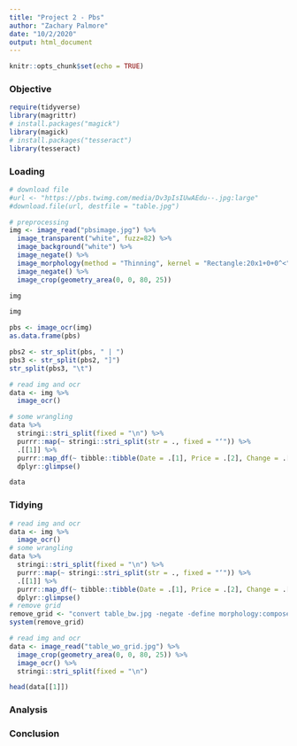 ```yaml
---
title: "Project 2 - Pbs"
author: "Zachary Palmore"
date: "10/2/2020"
output: html_document
---
```


```r
knitr::opts_chunk$set(echo = TRUE)
```

### Objective


```r
require(tidyverse)
library(magrittr)
# install.packages("magick")
library(magick)
# install.packages("tesseract")
library(tesseract)
```



### Loading

```r
# download file
#url <- "https://pbs.twimg.com/media/Dv3pIsIUwAEdu--.jpg:large"
#download.file(url, destfile = "table.jpg")
```



```r
# preprocessing
img <- image_read("pbsimage.jpg") %>% 
  image_transparent("white", fuzz=82) %>% 
  image_background("white") %>%
  image_negate() %>%
  image_morphology(method = "Thinning", kernel = "Rectangle:20x1+0+0^<") %>%
  image_negate() %>%
  image_crop(geometry_area(0, 0, 80, 25))

img
```


```r
img

pbs <- image_ocr(img)
as.data.frame(pbs)
```

```r
pbs2 <- str_split(pbs, " | ")
pbs3 <- str_split(pbs2, "]")
str_split(pbs3, "\t")


```



```r
# read img and ocr
data <- img %>%
  image_ocr() 

# some wrangling
data %>%
  stringi::stri_split(fixed = "\n") %>%
  purrr::map(~ stringi::stri_split(str = ., fixed = "‘")) %>%
  .[[1]] %>%
  purrr::map_df(~ tibble::tibble(Date = .[1], Price = .[2], Change = .[3])) %>%
  dplyr::glimpse()
```





```r
data
```






### Tidying


```r
# read img and ocr
data <- img %>%
  image_ocr() 
# some wrangling
data %>%
  stringi::stri_split(fixed = "\n") %>%
  purrr::map(~ stringi::stri_split(str = ., fixed = "‘")) %>%
  .[[1]] %>%
  purrr::map_df(~ tibble::tibble(Date = .[1], Price = .[2], Change = .[3])) %>%
  dplyr::glimpse()
# remove grid
remove_grid <- "convert table_bw.jpg -negate -define morphology:compose=darken -morphology Thinning 'Rectangle:1x80+0+0<' -negate table_wo_grid.jpg"
system(remove_grid)

# read img and ocr
data <- image_read("table_wo_grid.jpg") %>%
  image_crop(geometry_area(0, 0, 80, 25)) %>%
  image_ocr() %>%
  stringi::stri_split(fixed = "\n")

head(data[[1]])
```




### Analysis



### Conclusion